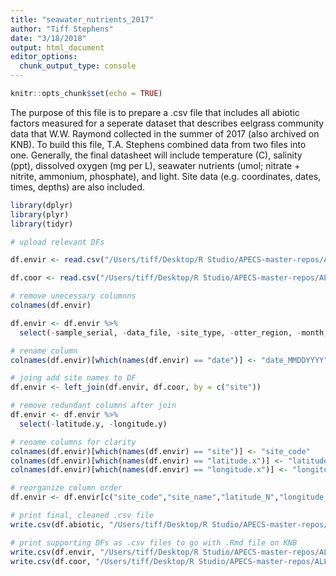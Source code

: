 ```yaml
---
title: "seawater_nutrients_2017"
author: "Tiff Stephens"
date: "3/18/2018"
output: html_document
editor_options: 
  chunk_output_type: console
---
```

```r
knitr::opts_chunk$set(echo = TRUE)
```

The purpose of this file is to prepare a .csv file that includes all abiotic factors measured for a seperate dataset that describes eelgrass community data that W.W. Raymond collected in the summer of 2017 (also archived on KNB). To build this file, T.A. Stephens combined data from two files into one. Generally, the final datasheet will include temperature (C), salinity (ppt), dissolved oxygen (mg per L), seawater nutrients (umol; nitrate + nitrite, ammonium, phosphate), and light. Site data (e.g. coordinates, dates, times, depths) are also included.

```r
library(dplyr)
library(plyr)
library(tidyr)
```


```r
# upload relevant DFs

df.envir <- read.csv("/Users/tiff/Desktop/R Studio/APECS-master-repos/ALL_DATA/seagrass_environment_RAW.csv", stringsAsFactors = FALSE, header = TRUE)

df.coor <- read.csv("/Users/tiff/Desktop/R Studio/APECS-master-repos/ALL_DATA/sites_coordinates.csv", stringsAsFactors = FALSE, header = TRUE)
```

```r
# remove unecessary columnns
colnames(df.envir)

df.envir <- df.envir %>% 
  select(-sample_serial, -data_file, -site_type, -otter_region, -month, -DO_., -conductivity, -tot_N, -N.P)

# rename column
colnames(df.envir)[which(names(df.envir) == "date")] <- "date_MMDDYYYY"
```

```r
# joing add site names to DF
df.envir <- left_join(df.envir, df.coor, by = c("site"))

# remove redundant columns after join
df.envir <- df.envir %>% 
  select(-latitude.y, -longitude.y)

# rename columns for clarity
colnames(df.envir)[which(names(df.envir) == "site")] <- "site_code"
colnames(df.envir)[which(names(df.envir) == "latitude.x")] <- "latitude_N"
colnames(df.envir)[which(names(df.envir) == "longitude.x")] <- "longitude_E"
```

```r
# reorganize column order
df.envir <- df.envir[c("site_code","site_name","latitude_N","longitude_E","date_MMDDYYYY","date_YYYYMMDD","time_24hr","depth_m","temperature_c","salinity_ppt","DO_mg.L","light_umol_water","light_umol_air","nox_umol","nh4_umol","po4_umol")]
```



```r
# print final, cleaned .csv file
write.csv(df.abiotic, "/Users/tiff/Desktop/R Studio/APECS-master-repos/ALL_DATA/DATA_ARCHIVING/seagrass_abiotic_2017/seagrass_abiotic_2017_CLEANDATA.csv", row.names = TRUE)

# print supporting DFs as .csv files to go with .Rmd file on KNB
write.csv(df.envir, "/Users/tiff/Desktop/R Studio/APECS-master-repos/ALL_DATA/DATA_ARCHIVING/seagrass_abiotic_2017/df.envir_RAW.csv", row.names = TRUE)
write.csv(df.coor, "/Users/tiff/Desktop/R Studio/APECS-master-repos/ALL_DATA/DATA_ARCHIVING/seagrass_abiotic_2017/df.coor_RAW.csv", row.names = TRUE)
```

